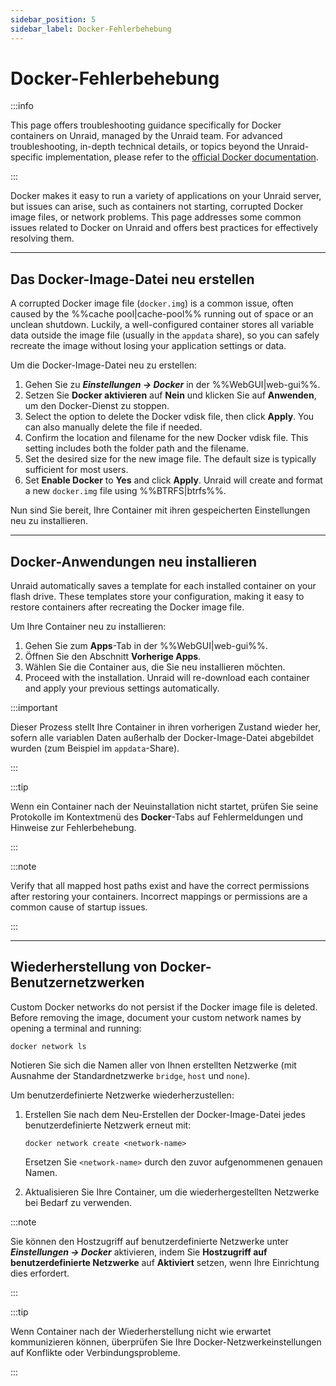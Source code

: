 ```yaml
---
sidebar_position: 5
sidebar_label: Docker-Fehlerbehebung
---
```


# Docker-Fehlerbehebung

:::info

This page offers troubleshooting guidance specifically for Docker containers on Unraid, managed by the Unraid team. For advanced troubleshooting, in-depth technical details, or topics beyond the Unraid-specific implementation, please refer to the [official Docker documentation](https://docs.docker.com/).

:::

Docker makes it easy to run a variety of applications on your Unraid server, but issues can arise, such as containers not starting, corrupted Docker image files, or network problems. This page addresses some common issues related to Docker on Unraid and offers best practices for effectively resolving them.

---

## Das Docker-Image-Datei neu erstellen

A corrupted Docker image file (`docker.img`) is a common issue, often caused by the %%cache pool|cache-pool%% running out of space or an unclean shutdown. Luckily, a well-configured container stores all variable data outside the image file (usually in the `appdata` share), so you can safely recreate the image without losing your application settings or data.

Um die Docker-Image-Datei neu zu erstellen:

1. Gehen Sie zu ***Einstellungen → Docker*** in der %%WebGUI|web-gui%%.
2. Setzen Sie **Docker aktivieren** auf **Nein** und klicken Sie auf **Anwenden**, um den Docker-Dienst zu stoppen.
3. Select the option to delete the Docker vdisk file, then click **Apply**. You can also manually delete the file if needed.
4. Confirm the location and filename for the new Docker vdisk file. This setting includes both the folder path and the filename.
5. Set the desired size for the new image file. The default size is typically sufficient for most users.
6. Set **Enable Docker** to **Yes** and click **Apply**. Unraid will create and format a new `docker.img` file using %%BTRFS|btrfs%%.

Nun sind Sie bereit, Ihre Container mit ihren gespeicherten Einstellungen neu zu installieren.

---

## Docker-Anwendungen neu installieren

Unraid automatically saves a template for each installed container on your flash drive. These templates store your configuration, making it easy to restore containers after recreating the Docker image file.

Um Ihre Container neu zu installieren:

1. Gehen Sie zum **Apps**-Tab in der %%WebGUI|web-gui%%.
2. Öffnen Sie den Abschnitt **Vorherige Apps**.
3. Wählen Sie die Container aus, die Sie neu installieren möchten.
4. Proceed with the installation. Unraid will re-download each container and apply your previous settings automatically.

:::important

Dieser Prozess stellt Ihre Container in ihren vorherigen Zustand wieder her, sofern alle variablen Daten außerhalb der Docker-Image-Datei abgebildet wurden (zum Beispiel im `appdata`-Share).

:::

:::tip

Wenn ein Container nach der Neuinstallation nicht startet, prüfen Sie seine Protokolle im Kontextmenü des **Docker**-Tabs auf Fehlermeldungen und Hinweise zur Fehlerbehebung.

:::

:::note

Verify that all mapped host paths exist and have the correct permissions after restoring your containers. Incorrect mappings or permissions are a common cause of startup issues.

:::

---

## Wiederherstellung von Docker-Benutzernetzwerken

Custom Docker networks do not persist if the Docker image file is deleted. Before removing the image, document your custom network names by opening a terminal and running:

```
docker network ls
```

Notieren Sie sich die Namen aller von Ihnen erstellten Netzwerke (mit Ausnahme der Standardnetzwerke `bridge`, `host` und `none`).

Um benutzerdefinierte Netzwerke wiederherzustellen:

1. Erstellen Sie nach dem Neu-Erstellen der Docker-Image-Datei jedes benutzerdefinierte Netzwerk erneut mit:

   ```
   docker network create <network-name>
   ```

   Ersetzen Sie `<network-name>` durch den zuvor aufgenommenen genauen Namen.

2. Aktualisieren Sie Ihre Container, um die wiederhergestellten Netzwerke bei Bedarf zu verwenden.

:::note

Sie können den Hostzugriff auf benutzerdefinierte Netzwerke unter ***Einstellungen → Docker*** aktivieren, indem Sie **Hostzugriff auf benutzerdefinierte Netzwerke** auf **Aktiviert** setzen, wenn Ihre Einrichtung dies erfordert.

:::

:::tip

Wenn Container nach der Wiederherstellung nicht wie erwartet kommunizieren können, überprüfen Sie Ihre Docker-Netzwerkeinstellungen auf Konflikte oder Verbindungsprobleme.

:::
